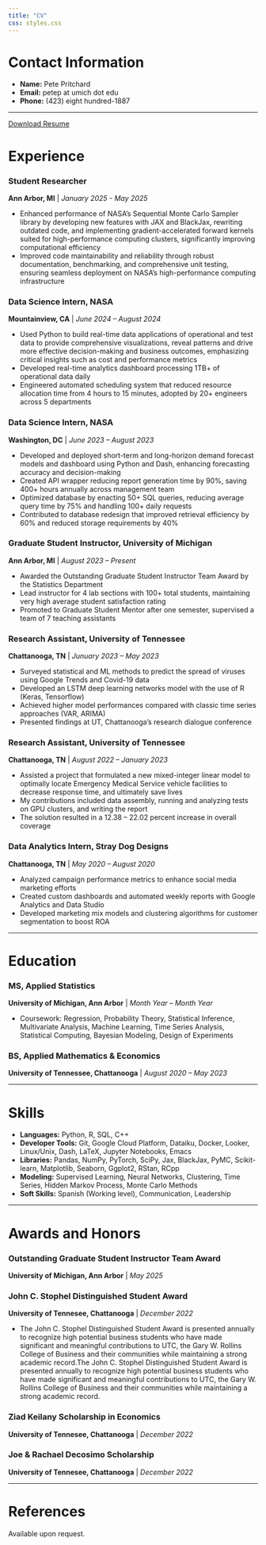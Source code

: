 ```yaml
---
title: "CV"
css: styles.css
---
```


# Contact Information

- **Name:** Pete Pritchard
- **Email:** petep at umich dot edu
- **Phone:** (423) eight hundred-1887

------

<a href="assets/petePritchardResume.pdf" class="btn btn-primary" download="petePritchardResume.pdf">Download Resume</a>

# Experience

### Student Researcher
**Ann Arbor, MI** | *January 2025 - May 2025*

- Enhanced performance of NASA’s Sequential Monte Carlo Sampler library by developing new features with JAX and BlackJax, rewriting outdated code, and implementing gradient-accelerated forward kernels suited for high-performance computing clusters, significantly improving computational efficiency
- Improved code maintainability and reliability through robust documentation, benchmarking, and comprehensive unit testing, ensuring seamless deployment on NASA’s high-performance computing infrastructure

### Data Science Intern, NASA
**Mountainview, CA** | *June 2024 – August 2024*

- Used Python to build real-time data applications of operational and test data to provide comprehensive visualizations, reveal patterns and drive more effective decision-making and business outcomes, emphasizing critical insights such as cost and performance metrics
- Developed real-time analytics dashboard processing 1TB+ of operational data daily
- Engineered automated scheduling system that reduced resource allocation time from 4 hours to 15 minutes, adopted by
20+ engineers across 5 departments

### Data Science Intern, NASA
**Washington, DC** | *June 2023 – August 2023*

- Developed and deployed short-term and long-horizon demand forecast models and dashboard using Python and Dash, enhancing forecasting accuracy and decision-making
- Created API wrapper reducing report generation time by 90%, saving 400+ hours annually across management team
- Optimized database by enacting 50+ SQL queries, reducing average query time by 75% and handling 100+ daily requests
- Contributed to database redesign that improved retrieval efficiency by 60% and reduced storage requirements by 40%

### Graduate Student Instructor, University of Michigan
**Ann Arbor, MI** | *August 2023 – Present*

- Awarded the Outstanding Graduate Student Instructor Team Award by the Statistics Department
- Lead instructor for 4 lab sections with 100+ total students, maintaining very high average student satisfaction rating
- Promoted to Graduate Student Mentor after one semester, supervised a team of 7 teaching assistants

### Research Assistant, University of Tennessee
**Chattanooga, TN** | *Junuary 2023 – May 2023*

- Surveyed statistical and ML methods to predict the spread of viruses using Google Trends and Covid-19 data
- Developed an LSTM deep learning networks model with the use of R (Keras, Tensorflow)
- Achieved higher model performances compared with classic time series approaches (VAR, ARIMA)
- Presented findings at UT, Chattanooga’s research dialogue conference

### Research Assistant, University of Tennessee
**Chattanooga, TN** | *August 2022 – January 2023*

- Assisted a project that formulated a new mixed-integer linear model to optimally locate Emergency Medical Service vehicle facilities to decrease response time, and ultimately save lives
- My contributions included data assembly, running and analyzing tests on GPU clusters, and writing the report
- The solution resulted in a 12.38 – 22.02 percent increase in overall coverage

### Data Analytics Intern, Stray Dog Designs
**Chattanooga, TN** | *May 2020 – August 2020*

- Analyzed campaign performance metrics to enhance social media marketing efforts
- Created custom dashboards and automated weekly reports with Google Analytics and Data Studio
- Developed marketing mix models and clustering algorithms for customer segmentation to boost ROA

------

# Education

### MS, Applied Statistics
**University of Michigan, Ann Arbor** | *Month Year – Month Year*

- Coursework: Regression, Probability Theory, Statistical Inference, Multivariate Analysis, Machine Learning, Time Series Analysis, Statistical Computing, Bayesian Modeling, Design of Experiments

### BS, Applied Mathematics & Economics
**University of Tennessee, Chattanooga** | *August 2020 – May 2023*

------

# Skills

- **Languages:** Python, R, SQL, C++
- **Developer Tools:** Git, Google Cloud Platform, Dataiku, Docker, Looker, Linux/Unix, Dash, LaTeX, Jupyter Notebooks, Emacs
- **Libraries:** Pandas, NumPy, PyTorch, SciPy, Jax, BlackJax, PyMC, Scikit-learn, Matplotlib, Seaborn, Ggplot2, RStan, RCpp
- **Modeling:** Supervised Learning, Neural Networks, Clustering, Time Series, Hidden Markov Process, Monte Carlo Methods
- **Soft Skills:** Spanish (Working level), Communication, Leadership

------

# Awards and Honors 

### Outstanding Graduate Student Instructor Team Award
**University of Michigan, Ann Arbor** | *May 2025*

### John C. Stophel Distinguished Student Award
**University of Tennesee, Chattanooga** | *December 2022*

- The John C. Stophel Distinguished Student Award is presented annually to recognize high potential business students who have made significant and meaningful contributions to UTC, the Gary W. Rollins College of Business and their communities while maintaining a strong academic record.The John C. Stophel Distinguished Student Award is presented annually to recognize high potential business students who have made significant and meaningful contributions to UTC, the Gary W. Rollins College of Business and their communities while maintaining a strong academic record.



### Ziad Keilany Scholarship in Economics
**University of Tennesee, Chattanooga** | *December 2022*


### Joe & Rachael Decosimo Scholarship
**University of Tennesee, Chattanooga** | *December 2022*

------

# References

Available upon request.




